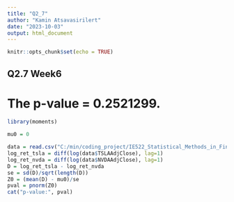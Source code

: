 ```yaml
---
title: "Q2_7"
author: "Kamin Atsavasirilert"
date: "2023-10-03"
output: html_document
---
```


```r
knitr::opts_chunk$set(echo = TRUE)
```

## Q2.7 Week6
# The p-value = 0.2521299.

```r
library(moments)

mu0 = 0

data = read.csv("C:/min/coding_project/IE522_Statistical_Methods_in_Finance/Week6/TSLANVDA.csv")
log_ret_tsla = diff(log(data$TSLAAdjClose), lag=1)
log_ret_nvda = diff(log(data$NVDAAdjClose), lag=1)
D = log_ret_tsla - log_ret_nvda
se = sd(D)/sqrt(length(D))
Z0 = (mean(D) - mu0)/se
pval = pnorm(Z0)
cat("p-value:", pval)
```